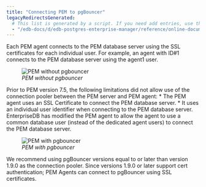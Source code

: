 ```yaml
---
title: "Connecting PEM to pgBouncer"
legacyRedirectsGenerated:
  # This list is generated by a script. If you need add entries, use the `legacyRedirects` key.
  - "/edb-docs/d/edb-postgres-enterprise-manager/reference/online-documentation/8.0/pem_pgbouncer_server_agent_connection.html"
---
```


<div id="pem_pgbouncer_server_agent_connection" class="registered_link"></div>

Each PEM agent connects to the PEM database server using the SSL certificates for each individual user. For example, an agent with ID#1 connects to the PEM database server using the agent1 user.

<figure><img src="../images/pem_pgbouncer_without.png" class="align-center" alt="PEM without pgbouncer" /><figcaption aria-hidden="true"><em>PEM without pgbouncer</em></figcaption></figure>

Prior to PEM version 7.5, the following limitations did not allow use of the connection pooler between the PEM server and PEM agent: \* The PEM agent uses an SSL Certificate to connect the PEM database server. \* It uses an individual user identifier when connecting to the PEM database server. EnterpriseDB has modified the PEM agent to allow the agent to use a common database user (instead of the dedicated agent users) to connect the PEM database server.

<figure><img src="../images/pem_pgbouncer_with.png" class="align-center" alt="PEM with pgbouncer" /><figcaption aria-hidden="true"><em>PEM with pgbouncer</em></figcaption></figure>

We recommend using pgBouncer versions equal to or later than version 1.9.0 as the connection pooler. Since versions 1.9.0 or later support cert authentication; PEM Agents can connect to pgBouncer using SSL certificates.
